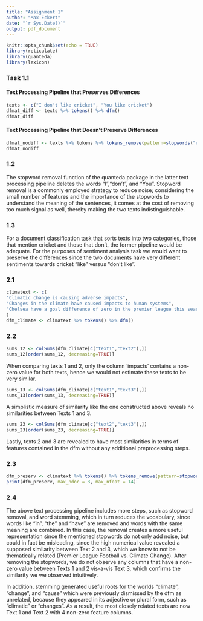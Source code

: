 ```yaml
---
title: "Assignment 1"
author: "Max Eckert"
date: "`r Sys.Date()`"
output: pdf_document
---
```


```r
knitr::opts_chunk$set(echo = TRUE)
library(reticulate)
library(quanteda)
library(lexicon)
```

### Task 1.1

#### Text Processing Pipeline that Preserves Differences
```r
texts <- c("I don't like cricket", "You like cricket")
dfmat_diff <- texts %>% tokens() %>% dfm()
dfmat_diff
```

#### Text Processing Pipeline that Doesn't Preserve Differences
```r
dfmat_nodiff <- texts %>% tokens %>% tokens_remove(pattern=stopwords("en")) %>% dfm()
dfmat_nodiff
```
### 1.2

The stopword removal function of the quanteda package in the latter text processing pipeline deletes the words "I","don't", and "You". Stopword removal is a commonly employed strategy to reduce noise; considering the small number of features and the importance of the stopwords to understand the meaning of the sentences, it comes at the cost of removing too much signal as well, thereby making the two texts indistinguishable. 

### 1.3

For a document classification task that sorts texts into two categories, those that  mention cricket and those that don't, the former pipeline would be adequate. For the purposes of sentiment analysis task we would want to preserve the differences since the two documents have very different sentiments towards cricket "like" versus "don't like".

### 2.1
```r
climatext <- c(
"Climatic change is causing adverse impacts",
"Changes in the climate have caused impacts to human systems",
"Chelsea have a goal difference of zero in the premier league this season"
)
dfm_climate <- climatext %>% tokens() %>% dfm()
```
### 2.2

```r
sums_12 <- colSums(dfm_climate[c("text1","text2"),])
sums_12[order(sums_12, decreasing=TRUE)]
```
When comparing texts 1 and 2, only the column 'impacts' contains a non-zero value for both texts, hence we would not estimate these texts to be very similar.

```r
sums_13 <- colSums(dfm_climate[c("text1","text3"),])
sums_13[order(sums_13, decreasing=TRUE)]
```
A simplistic measure of similarity like the one constructed above reveals no similarities between Texts 1 and 3.

```r
sums_23 <- colSums(dfm_climate[c("text2","text3"),])
sums_23[order(sums_23, decreasing=TRUE)]
```
Lastly, texts 2 and 3 are revealed to have most similarities in terms of features contained in the dfm without any additional preprocessing steps.

### 2.3
```r
dfm_preserv <- climatext %>% tokens() %>% tokens_remove(pattern=stopwords("en")) %>% tokens_wordstem() %>% dfm()
print(dfm_preserv, max_ndoc = 3, max_nfeat = 14)
```
### 2.4
The above text processing pipeline includes more steps, such as stopword removal, and word stemming, which in turn reduces the vocabulary, since words like "in", "the" and "have" are removed and words with the same meaning are combined. In this case, the removal creates a more useful representation since the mentioned stopwords do not only add noise, but could in fact be misleading, since the high numerical value revealed a supposed similarity between Text 2 and 3, which we know to not be thematically related (Premier League Football vs. Climate Change). After removing the stopwords, we do not observe any columns that have a non-zero value between Texts 1 and 2 vis-a-vis Text 3, which confirms the similarity we we observed intuitively. 

In addition, stemming generated useful roots for the worlds "climate", "change", and "cause" which were previously dismissed by the dfm as unrelated, because they appeared in its adjective or plural form, such as "climatic" or "changes". As a result, the most closely related texts are now Text 1 and Text 2 with 4 non-zero feature columns.


